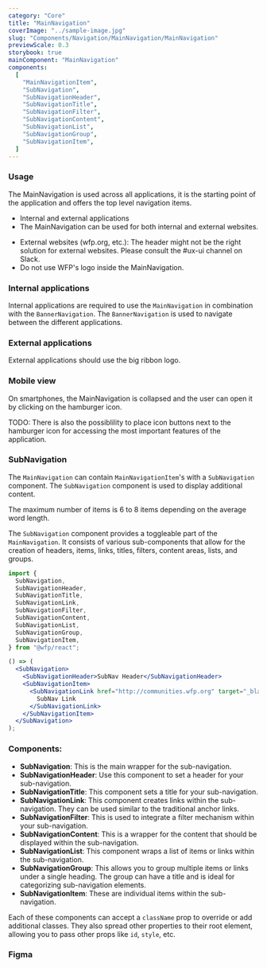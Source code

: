 ```yaml
---
category: "Core"
title: "MainNavigation"
coverImage: "../sample-image.jpg"
slug: "Components/Navigation/MainNavigation/MainNavigation"
previewScale: 0.3
storybook: true
mainComponent: "MainNavigation"
components:
  [
    "MainNavigationItem",
    "SubNavigation",
    "SubNavigationHeader",
    "SubNavigationTitle",
    "SubNavigationFilter",
    "SubNavigationContent",
    "SubNavigationList",
    "SubNavigationGroup",
    "SubNavigationItem",
  ]
---
```


### Usage

The MainNavigation is used across all applications, it is the starting point of the application and offers the top level navigation items.

<DoUse>

- Internal and external applications
- The MainNavigation can be used for both internal and external websites.

</DoUse>
<DoNotUse>

- External websites (wfp.org, etc.): The header might not be the right solution for external websites. Please consult the #ux-ui channel on Slack.
- Do not use WFP's logo inside the MainNavigation.

</DoNotUse>

### Internal applications

<FigmaImage url="https://www.figma.com/file/KWrOuAzzykyysIDFpLikx1/WFP---Bridge?node-id=608%3A22582" />

Internal applications are required to use the `MainNavigation` in combination with the `BannerNavigation`. The `BannerNavigation` is used to navigate between the different applications.

### External applications

<FigmaImage url="https://www.figma.com/file/KWrOuAzzykyysIDFpLikx1/WFP---Bridge?node-id=608%3A22582" />

External applications should use the big ribbon logo.

### Mobile view

<FigmaImage url="https://www.figma.com/file/KWrOuAzzykyysIDFpLikx1/WFP---Bridge?node-id=612%3A21349" />

On smartphones, the MainNavigation is collapsed and the user can open it by clicking on the hamburger icon.

TODO: There is also the possiblility to place icon buttons next to the hamburger icon for accessing the most important features of the application.

### SubNavigation

The `MainNavigation` can contain `MainNavigationItem`'s with a `SubNavigation` component. The `SubNavigation` component is used to display additional content.

The maximum number of items is 6 to 8 items depending on the average word length.

The `SubNavigation` component provides a toggleable part of the `MainNavigation`. It consists of various sub-components that allow for the creation of headers, items, links, titles, filters, content areas, lists, and groups.

```jsx
import {
  SubNavigation,
  SubNavigationHeader,
  SubNavigationTitle,
  SubNavigationLink,
  SubNavigationFilter,
  SubNavigationContent,
  SubNavigationList,
  SubNavigationGroup,
  SubNavigationItem,
} from "@wfp/react";

() => (
  <SubNavigation>
    <SubNavigationHeader>SubNav Header</SubNavigationHeader>
    <SubNavigationItem>
      <SubNavigationLink href="http://communities.wfp.org" target="_blank">
        SubNav Link
      </SubNavigationLink>
    </SubNavigationItem>
  </SubNavigation>
);
```

### Components:

- **SubNavigation**: This is the main wrapper for the sub-navigation.
- **SubNavigationHeader**: Use this component to set a header for your sub-navigation.
- **SubNavigationTitle**: This component sets a title for your sub-navigation.
- **SubNavigationLink**: This component creates links within the sub-navigation. They can be used similar to the traditional anchor links.
- **SubNavigationFilter**: This is used to integrate a filter mechanism within your sub-navigation.
- **SubNavigationContent**: This is a wrapper for the content that should be displayed within the sub-navigation.
- **SubNavigationList**: This component wraps a list of items or links within the sub-navigation.
- **SubNavigationGroup**: This allows you to group multiple items or links under a single heading. The group can have a title and is ideal for categorizing sub-navigation elements.
- **SubNavigationItem**: These are individual items within the sub-navigation.

Each of these components can accept a `className` prop to override or add additional classes. They also spread other properties to their root element, allowing you to pass other props like `id`, `style`, etc.

### Figma

<Figma url="https://www.figma.com/file/KWrOuAzzykyysIDFpLikx1/WFP---Bridge?type=design&node-id=608%3A22626&mode=design&t=feddPucRGOVtVdBa-1" />
